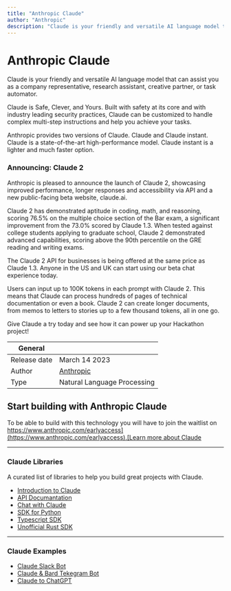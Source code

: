 ```yaml
---
title: "Anthropic Claude"
author: "Anthropic"
description: "Claude is your friendly and versatile AI language model that can assist you as a company representative, research assistant, creative partner, or task automator."
---
```


# Anthropic Claude

Claude is your friendly and versatile AI language model that can assist you as a company representative, research assistant, creative partner, or task automator.

Claude is Safe, Clever, and Yours. Built with safety at its core and with industry leading security practices, Claude can be customized to handle complex multi-step instructions and help you achieve your tasks.

Anthropic provides two versions of Claude. Claude and Claude instant. Claude is a state-of-the-art high-performance model. Claude instant is a lighter and much faster option.

### Announcing: Claude 2

Anthropic is pleased to announce the launch of Claude 2, showcasing improved performance, longer responses and accessibility via API and a new public-facing beta website, claude.ai. 

Claude 2 has demonstrated aptitude in coding, math, and reasoning, scoring 76.5% on the multiple choice section of the Bar exam, a significant improvement from the 73.0% scored by Claude 1.3. When tested against college students applying to graduate school, Claude 2 demonstrated advanced capabilities, scoring above the 90th percentile on the GRE reading and writing exams. 

The Claude 2 API for businesses is being offered at the same price as Claude 1.3. Anyone in the US and UK can start using our beta chat experience today.

Users can input up to 100K tokens in each prompt with Claude 2. This means that Claude can process hundreds of pages of technical documentation or even a book. Claude 2 can create longer documents, from memos to letters to stories up to a few thousand tokens, all in one go.

Give Claude a try today and see how it can power up your Hackathon project!

| General     |                                         |
| ----------- | --------------------------------------- |
| Release date | March 14 2023                           |
| Author      | [Anthropic](https://www.anthropic.com/) |
| Type        | Natural Language Processing             |

## Start building with Anthropic Claude

To be able to build with this technology you will have to join the waitlist on [https://www.anthropic.com/earlyaccess](https://www.anthropic.com/earlyaccess).[Learn more about Claude](https://www.anthropic.com/product)

---

### Claude Libraries

A curated list of libraries to help you build great projects with Claude.

- [Introduction to Claude](https://www.anthropic.com/index/introducing-claude)
- [API Documantation](https://console.anthropic.com/docs/api)
- [Chat with Claude](https://console.anthropic.com/)
- [SDK for Python](https://github.com/anthropics/anthropic-sdk-python)
- [Typescript SDK](https://github.com/anthropics/anthropic-sdk-typescript)
- [Unofficial Rust SDK](https://github.com/abdelhamidbakhta/anthropic-rs)
---

### Claude Examples

- [Claude Slack Bot](https://slackbot.anthropic.com/slack/install)
- [Claude & Bard Tekegram Bot](https://github.com/ciuzaak/Claude-Telegram-Bot)
- [Claude to ChatGPT](https://github.com/jtsang4/claude-to-chatgpt)
